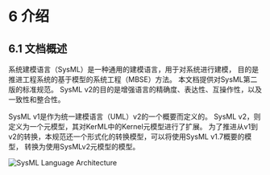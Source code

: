 # 6 介绍

## 6.1 文档概述

系统建模语言（SysML）是一种通用的建模语言，用于对系统进行建模，
目的是推进工程系统的基于模型的系统工程（MBSE）方法。
本文档提供对SysML第二版的标准规范。
SysML v2的目的是增强语言的精确度、表达性、互操作性，以及一致性和整合性。

SysML v1是作为统一建模语言（UML）v2的一个概要而定义的。
SysML v2，则定义为一个元模型，其对KerML中的Kernel元模型进行了扩展。
为了推进从v1到v2的转换，本规范还一个形式化的转换模型，可以将使用SysML v1.7概要的模型，
转换为使用SysMLv2元模型的模型。

![SysML Language Architecture](./_assets/SysML_Language_Architecture.png)

